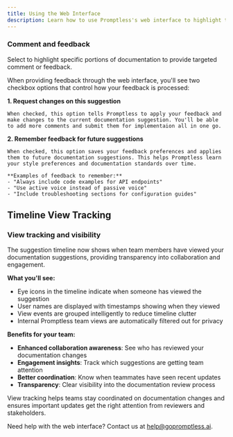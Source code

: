 ```yaml
---
title: Using the Web Interface
description: Learn how to use Promptless's web interface to highlight text, provide feedback, and guide documentation improvements
---
```


### Comment and feedback

Select to highlight specific portions of documentation to provide targeted comment or feedback.

When providing feedback through the web interface, you'll see two checkbox options that control how your feedback is processed:

**1. Request changes on this suggestion**

    When checked, this option tells Promptless to apply your feedback and make changes to the current documentation suggestion. You'll be able to add more comments and submit them for implementaion all in one go.

**2. Remember feedback for future suggestions**

    When checked, this option saves your feedback preferences and applies them to future documentation suggestions. This helps Promptless learn your style preferences and documentation standards over time.
    
    **Examples of feedback to remember:**
    - "Always include code examples for API endpoints"
    - "Use active voice instead of passive voice"
    - "Include troubleshooting sections for configuration guides"

## Timeline View Tracking

### View tracking and visibility

The suggestion timeline now shows when team members have viewed your documentation suggestions, providing transparency into collaboration and engagement.

**What you'll see:**
- Eye icons in the timeline indicate when someone has viewed the suggestion
- User names are displayed with timestamps showing when they viewed
- View events are grouped intelligently to reduce timeline clutter
- Internal Promptless team views are automatically filtered out for privacy

**Benefits for your team:**
- **Enhanced collaboration awareness**: See who has reviewed your documentation changes
- **Engagement insights**: Track which suggestions are getting team attention  
- **Better coordination**: Know when teammates have seen recent updates
- **Transparency**: Clear visibility into the documentation review process

View tracking helps teams stay coordinated on documentation changes and ensures important updates get the right attention from reviewers and stakeholders.

Need help with the web interface? Contact us at [help@gopromptless.ai](mailto:help@gopromptless.ai).